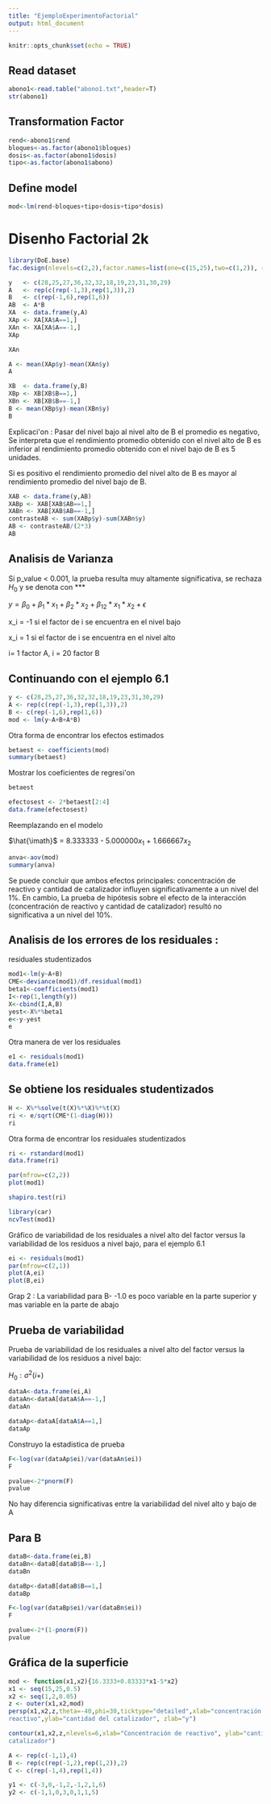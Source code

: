 ```yaml
---
title: "EjemploExperimentoFactorial"
output: html_document
---
```


```r
knitr::opts_chunk$set(echo = TRUE)
```

## Read dataset
```r
abono1<-read.table("abono1.txt",header=T)
str(abono1)
```

## Transformation Factor
```r
rend<-abono1$rend
bloques<-as.factor(abono1$bloques)
dosis<-as.factor(abono1$dosis)
tipo<-as.factor(abono1$abono)
```


## Define model
```r
mod<-lm(rend~bloques+tipo+dosis+tipo*dosis)
```


# Disenho Factorial 2k

```r
library(DoE.base)
fac.design(nlevels=c(2,2),factor.names=list(one=c(15,25),two=c(1,2)), replications=3)
```
```r
y   <- c(28,25,27,36,32,32,18,19,23,31,30,29)
A   <- rep(c(rep(-1,3),rep(1,3)),2)
B   <- c(rep(-1,6),rep(1,6))
AB  <- A*B
XA  <- data.frame(y,A)
XAp <- XA[XA$A==1,]
XAn <- XA[XA$A==-1,]
XAp
```

```r
XAn
```

```r
A <- mean(XAp$y)-mean(XAn$y) 
A
```
```r
XB  <- data.frame(y,B)
XBp <- XB[XB$B==1,]
XBn <- XB[XB$B==-1,]
B <- mean(XBp$y)-mean(XBn$y)
B
```
Explicaci\'on : Pasar del nivel bajo al nivel alto de B el promedio es negativo, Se interpreta que el rendimiento promedio obtenido con el nivel alto de B es inferior al rendimiento promedio obtenido con el nivel bajo de B es 5 unidades. 

Si es positivo el rendimiento promedio del nivel alto de B es mayor al rendimiento promedio del nivel bajo de B.

```r
XAB <- data.frame(y,AB)
XABp <- XAB[XAB$AB==1,]
XABn <- XAB[XAB$AB==-1,]
contrasteAB <- sum(XABp$y)-sum(XABn$y) 
AB <- contrasteAB/(2*3)
AB
```

## Analisis de Varianza

Si p_value < 0.001, la prueba resulta muy altamente significativa, se rechaza $H_{0}$ y se denota con ***

$y=\beta_{0} + \beta_{1}*x_{1} + \beta_{2}*x_{2} + \beta_{12}*x_{1}*x_{2} +\epsilon$

x_i =  -1 si el factor de i se encuentra en el nivel bajo

x_i =   1 si el factor de i se encuentra en el nivel alto

i= 1 factor A, i = 20 factor B


Continuando con el ejemplo 6.1
-------------------------------
```r
y <- c(28,25,27,36,32,32,18,19,23,31,30,29)
A <- rep(c(rep(-1,3),rep(1,3)),2)
B <- c(rep(-1,6),rep(1,6))
mod <- lm(y~A+B+A*B)
```

Otra forma de encontrar los efectos estimados


```r
betaest <- coefficients(mod)
summary(betaest)
```
Mostrar los coeficientes de regresi\'on
```r
betaest
```


```r
efectosest <- 2*betaest[2:4]
data.frame(efectosest)
```
Reemplazando en el modelo

$\hat{\imath}$ = 8.333333 - 5.000000$x_1$ + 1.666667$x_2$	


```r
anva<-aov(mod)
summary(anva)
```



Se puede concluir que ambos efectos principales: concentración de reactivo y cantidad de catalizador influyen significativamente a un nivel del 1%. En cambio, La prueba de hipótesis sobre el efecto de la interacción (concentración de reactivo y cantidad de catalizador) resultó no significativa a un nivel del 10%.

Analisis de los errores de los residuales :
------------------------------------------
residuales studentizados
```r
mod1<-lm(y~A+B)
CME<-deviance(mod1)/df.residual(mod1)  
beta1<-coefficients(mod1)
I<-rep(1,length(y))
X<-cbind(I,A,B)
yest<-X%*%beta1
e<-y-yest
e
```
Otra manera de ver los residuales
```r
e1 <- residuals(mod1)
data.frame(e1)
```
Se obtiene los residuales studentizados
---------------------------------------
```r
H <- X%*%solve(t(X)%*%X)%*%t(X)
ri <- e/sqrt(CME*(1-diag(H)))
ri
```
Otra forma de encontrar los residuales studentizados
```r
ri <- rstandard(mod1)
data.frame(ri)
```

```r
par(mfrow=c(2,2))
plot(mod1)
```

```r
shapiro.test(ri)
```

```r
library(car)
ncvTest(mod1)
```


Gráfico de variabilidad de los residuales a nivel alto del factor versus la variabilidad de los residuos a nivel bajo, para el ejemplo 6.1
```r
ei <- residuals(mod1)
par(mfrow=c(2,1))
plot(A,ei)
plot(B,ei)

```
Grap 2 : La variabilidad para B- -1.0 es poco variable en la parte superior  y mas variable en la parte de abajo

Prueba de variabilidad
----------------------
Prueba de variabilidad de los residuales a nivel alto del factor versus la variabilidad de los residuos a nivel bajo:

$H_0: \sigma^2(i+)$

```r
dataA<-data.frame(ei,A)
dataAn<-dataA[dataA$A==-1,]
dataAn
```
```r
dataAp<-dataA[dataA$A==1,]
dataAp
```
Construyo la estadistica de prueba

```r
F<-log(var(dataAp$ei)/var(dataAn$ei)) 
F
```

```r
pvalue<-2*pnorm(F)
pvalue
```

No hay diferencia significativas entre la variabilidad del nivel alto y bajo de A

Para B 
------
```r
dataB<-data.frame(ei,B)
dataBn<-dataB[dataB$B==-1,]
dataBn
```
```r
dataBp<-dataB[dataB$B==1,]
dataBp
```

```r
F<-log(var(dataBp$ei)/var(dataBn$ei)) 
F
```

```r
pvalue<-2*(1-pnorm(F))
pvalue
```

## Gráfica de la superficie

```r
mod <- function(x1,x2){16.3333+0.83333*x1-5*x2}
x1 <- seq(15,25,0.5)
x2 <- seq(1,2,0.05)
z <- outer(x1,x2,mod)
persp(x1,x2,z,theta=-40,phi=30,ticktype="detailed",xlab="concentración del
reactivo",ylab="cantidad del catalizador", zlab="y")
```
```r
contour(x1,x2,z,nlevels=6,xlab="Concentración de reactivo", ylab="cantidad de
catalizador")
```

```r
A <- rep(c(-1,1),4)
B <- rep(c(rep(-1,2),rep(1,2)),2)
C <- c(rep(-1,4),rep(1,4))

y1 <- c(-3,0,-1,2,-1,2,1,6)
y2 <- c(-1,1,0,3,0,1,1,5)


```

